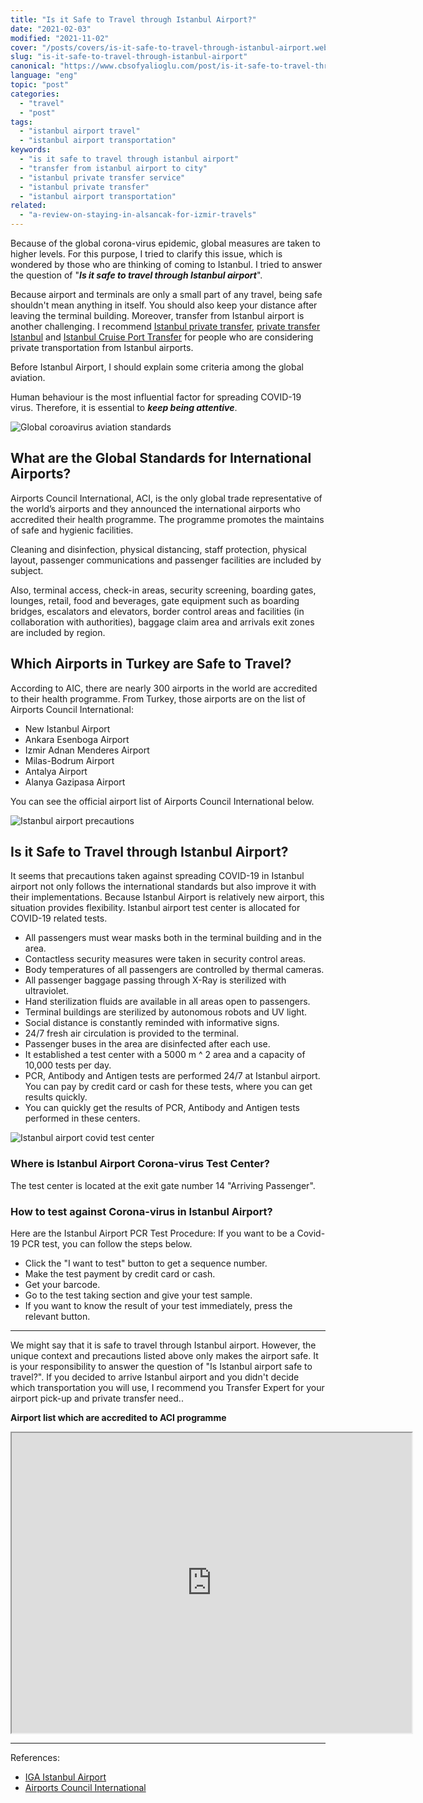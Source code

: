```yaml
---
title: "Is it Safe to Travel through Istanbul Airport?"
date: "2021-02-03"
modified: "2021-11-02"
cover: "/posts/covers/is-it-safe-to-travel-through-istanbul-airport.webp"
slug: "is-it-safe-to-travel-through-istanbul-airport"
canonical: "https://www.cbsofyalioglu.com/post/is-it-safe-to-travel-through-istanbul-airport/"
language: "eng"
topic: "post"
categories:
  - "travel"
  - "post"
tags:
  - "istanbul airport travel"
  - "istanbul airport transportation"
keywords:
  - "is it safe to travel through istanbul airport"
  - "transfer from istanbul airport to city"
  - "istanbul private transfer service"
  - "istanbul private transfer"
  - "istanbul airport transportation"
related:
  - "a-review-on-staying-in-alsancak-for-izmir-travels"
---
```


Because of the global corona-virus epidemic, global measures are taken to higher levels. For this purpose, I tried to clarify this issue, which is wondered by those who are thinking of coming to Istanbul. I tried to answer the question of "**_Is it safe to travel through Istanbul airport_**".

Because airport and terminals are only a small part of any travel, being safe shouldn't mean anything in itself. You should also keep your distance after leaving the terminal building. Moreover, transfer from Istanbul airport is another challenging. I recommend [Istanbul private transfer](https://istanbultransferexpert.com), [private transfer Istanbul](https://privatetransfer.istanbul) and [Istanbul Cruise Port Transfer](https://istanbulcruisetransfer.com) for people who are considering private transportation from Istanbul airports.

Before Istanbul Airport, I should explain some criteria among the global aviation.

Human behaviour is the most influential factor for spreading COVID-19 virus. Therefore, it is essential to _**keep being attentive**_.

![Global coroavirus aviation standards](/posts/global-aviation-standards-1024x552.jpg)

## What are the Global Standards for International Airports?

Airports Council International, ACI, is the only global trade representative of the world’s airports and they announced the international airports who accredited their health programme.
The programme promotes the maintains of safe and hygienic facilities.

Cleaning and disinfection, physical distancing, staff protection, physical layout, passenger communications and passenger facilities are included by subject.

Also, terminal access, check-in areas, security screening, boarding gates, lounges, retail, food and beverages, gate equipment such as boarding bridges, escalators and elevators, border control areas and facilities (in collaboration with authorities), baggage claim area and arrivals exit zones are included by region.

## Which Airports in Turkey are Safe to Travel?

According to AIC, there are nearly 300 airports in the world are accredited to their health programme. From Turkey, those airports are on the list of Airports Council International:

- New Istanbul Airport
- Ankara Esenboga Airport
- Izmir Adnan Menderes Airport
- Milas-Bodrum Airport
- Antalya Airport
- Alanya Gazipasa Airport

You can see the official airport list of Airports Council International below.

![Istanbul airport precautions](/posts/airplane-parking-with-sunset-1024x693.jpg)

## Is it Safe to Travel through Istanbul Airport?

It seems that precautions taken against spreading COVID-19 in Istanbul airport not only follows the international standards but also improve it with their implementations. Because Istanbul Airport is relatively new airport, this situation provides flexibility. Istanbul airport test center is allocated for COVID-19 related tests.

- All passengers must wear masks both in the terminal building and in the area.
- Contactless security measures were taken in security control areas.
- Body temperatures of all passengers are controlled by thermal cameras.
- All passenger baggage passing through X-Ray is sterilized with ultraviolet.
- Hand sterilization fluids are available in all areas open to passengers.
- Terminal buildings are sterilized by autonomous robots and UV light.
- Social distance is constantly reminded with informative signs.
- 24/7 fresh air circulation is provided to the terminal.
- Passenger buses in the area are disinfected after each use.
- It established a test center with a 5000 m ^ 2 area and a capacity of 10,000 tests per day.
- PCR, Antibody and Antigen tests are performed 24/7 at Istanbul airport. You can pay by credit card or cash for these tests, where you can get results quickly.
- You can quickly get the results of PCR, Antibody and Antigen tests performed in these centers.

![Istanbul airport covid test center](/posts/istanbul-airport-covid-test.jpg)

### Where is Istanbul Airport Corona-virus Test Center?

The test center is located at the exit gate number 14 "Arriving Passenger".

### How to test against Corona-virus in Istanbul Airport?

Here are the Istanbul Airport PCR Test Procedure:
If you want to be a Covid-19 PCR test, you can follow the steps below.

- Click the "I want to test" button to get a sequence number.
- Make the test payment by credit card or cash.
- Get your barcode.
- Go to the test taking section and give your test sample.
- If you want to know the result of your test immediately, press the relevant button.

* * *

We might say that it is safe to travel through Istanbul airport. However, the unique context and precautions listed above only makes the airport safe. It is your responsibility to answer the question of "Is Istanbul airport safe to travel?". If you decided to arrive Istanbul airport and you didn't decide which transportation you will use, I recommend you Transfer Expert for your airport pick-up and private transfer need..

**Airport list which are accredited to ACI programme**

<iframe src="https://www.google.com/maps/d/embed?mid=1-Ry5jFeByZiKinMYxTaAzQPn15D5sVJk&amp;hl=en" width="640" height="480"></iframe>

* * *

References:

- [IGA Istanbul Airport](https://www.igairport.com/en)
- [Airports Council International](https://aci.aero/)
